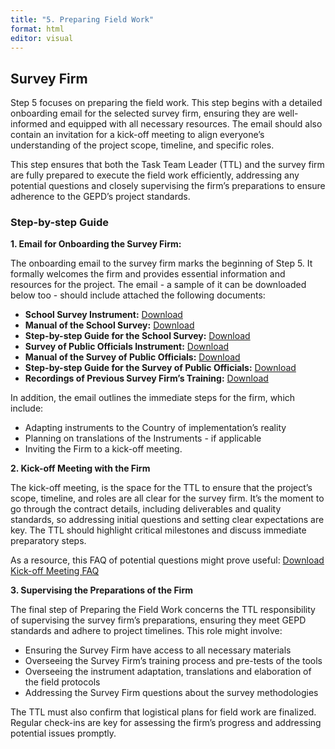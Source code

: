 ```yaml
---
title: "5. Preparing Field Work"
format: html
editor: visual
---
```


## Survey Firm

Step 5 focuses on preparing the field work. This step begins with a detailed onboarding email for the selected survey firm, ensuring they are well-informed and equipped with all necessary resources. The email should also contain an invitation for a kick-off meeting to align everyone's understanding of the project scope, timeline, and specific roles.

This step ensures that both the Task Team Leader (TTL) and the survey firm are fully prepared to execute the field work efficiently, addressing any potential questions and closely supervising the firm's preparations to ensure adherence to the GEPD's project standards.

### Step-by-step Guide

**1. Email for Onboarding the Survey Firm:**

The onboarding email to the survey firm marks the beginning of Step 5. It formally welcomes the firm and provides essential information and resources for the project. The email - a sample of it can be downloaded below too - should include attached the following documents:

- **School Survey Instrument:** [Download](https://github.com/ArthurCheib/gepd-implementation-pck/raw/main/websites-materials/step-2/gepd-sampling.R.zip){.btn .btn-primary target="_blank"}
- **Manual of the School Survey:** [Download](https://github.com/ArthurCheib/gepd-implementation-pck/raw/main/websites-materials/step-2/gepd-sampling.R.zip){.btn .btn-primary target="_blank"}
- **Step-by-step Guide for the School Survey:** [Download](https://github.com/ArthurCheib/gepd-implementation-pck/raw/main/websites-materials/step-2/gepd-sampling.R.zip){.btn .btn-primary target="_blank"}
- **Survey of Public Officials Instrument:** [Download](https://github.com/ArthurCheib/gepd-implementation-pck/raw/main/websites-materials/step-2/gepd-sampling.R.zip){.btn .btn-primary target="_blank"}
- **Manual of the Survey of Public Officials:** [Download](https://github.com/ArthurCheib/gepd-implementation-pck/raw/main/websites-materials/step-2/gepd-sampling.R.zip){.btn .btn-primary target="_blank"}
- **Step-by-step Guide for the Survey of Public Officials:** [Download](https://github.com/ArthurCheib/gepd-implementation-pck/raw/main/websites-materials/step-2/gepd-sampling.R.zip){.btn .btn-primary target="_blank"}
- **Recordings of Previous Survey Firm's Training:** [Download](https://github.com/ArthurCheib/gepd-implementation-pck/raw/main/websites-materials/step-2/gepd-sampling.R.zip){.btn .btn-primary target="_blank"}

In addition, the email outlines the immediate steps for the firm, which include:

- Adapting instruments to the Country of implementation's reality
- Planning on translations of the Instruments - if applicable
- Inviting the Firm to a kick-off meeting.

**2. Kick-off Meeting with the Firm**

The kick-off meeting, is the space for the TTL to ensure that the project's scope, timeline, and roles are all clear for the survey firm. It's the moment to go through the contract details, including deliverables and quality standards, so addressing initial questions and setting clear expectations are key. The TTL should highlight critical milestones and discuss immediate preparatory steps.

As a resource, this FAQ of potential questions might prove useful: [Download Kick-off Meeting FAQ](https://github.com/ArthurCheib/gepd-implementation-pck/raw/main/websites-materials/step-2/gepd-sampling.R.zip){.btn .btn-primary target="_blank"}

**3. Supervising the Preparations of the Firm**

The final step of Preparing the Field Work concerns the TTL responsibility of supervising the survey firm’s preparations, ensuring they meet GEPD standards and adhere to project timelines. This role might involve:

- Ensuring the Survey Firm have access to all necessary materials
- Overseeing the Survey Firm’s training process and pre-tests of the tools
- Overseeing the instrument adaptation, translations and elaboration of the field protocols
- Addressing the Survey Firm questions about the survey methodologies

The TTL must also confirm that logistical plans for field work are finalized. Regular check-ins are key for assessing the firm’s progress and addressing potential issues promptly.

